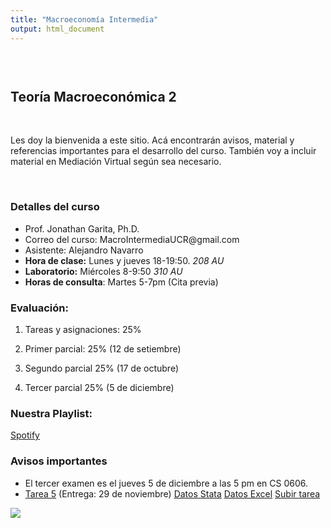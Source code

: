 ```yaml
---
title: "Macroeconomía Intermedia"
output: html_document
---
```


<style type="text/css">
.title {
  display: none;
}

#getting-started img {
  margin-right: 10px;
}

</style>

<div class="row" style="padding-top: 30px;">
<div class="col-sm-6">


# **Teoría Macroeconómica 2**
<br>

Les doy la bienvenida a este sitio. Acá encontrarán avisos, material y referencias importantes para el desarrollo del curso. También voy a incluir material en Mediación Virtual según sea necesario. 

<br>

### Detalles del curso
* Prof. Jonathan Garita, Ph.D.
* Correo del curso: MacroIntermediaUCR@gmail.com
* Asistente: Alejandro Navarro 
* **Hora de clase:** Lunes y jueves 18-19:50. *208 AU*
* **Laboratorio:** Miércoles 8-9:50 *310 AU*
* **Horas de consulta**: Martes 5-7pm (Cita previa)

### Evaluación:

1. Tareas y asignaciones: 25%

2. Primer parcial: 25% (12 de setiembre)

3. Segundo parcial 25% (17 de octubre)

3. Tercer parcial 25% (5 de diciembre)


### Nuestra Playlist:

[Spotify](https://open.spotify.com/playlist/6iUXUSTv312kdGoXyV3y7z?si=76a943fb8b8640f5&pt=25506793e7a01de5c5580dbf42db38d3)


### Avisos importantes

* El tercer examen es el jueves 5 de diciembre a las 5 pm en CS 0606.
* [Tarea 5](materials/Tarea5Macro2.pdf) (Entrega: 29 de noviembre) [Datos Stata](materials/data_tarea5.dta) [Datos Excel](materials/data_tarea5.xlsx)  [Subir tarea](https://www.dropbox.com/request/uLg5jwtlD62HN7ZSOuHa) 

</div>
<div class="col-sm-6">


<a href = "https://sites.google.com/site/matthiaskehrig/hermes">
![](images/hermes.jpg)


</a>
</div>


</a>
</div>
